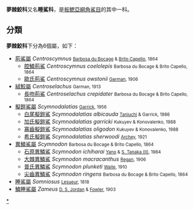 {{Automatic taxobox
| name = 夢棘鮫科
| image = Somniosus microcephalus okeanos.jpg
| image_caption = [[小頭睡鯊|小頭睡鯊]]（''S. microcephalus''）
| taxon = Somniosidae
| authority = [[David_Starr_Jordan|D. S. Jordan]], 1888
| subdivision_ranks = [[屬|屬]]
| subdivision = 
*見內文
}}

'''夢棘鮫科'''又名'''睡鯊科'''，是[[板鰓亞綱|板鰓亞綱]][[角鯊目|角鯊目]]的其中一科。

==分類==
'''夢棘鮫科'''下分為6個屬，如下：

* [[荊鯊屬|荊鯊屬]] ''Centroscymnus'' <small>[[José_Vicente_Barbosa_du_Bocage|Barbosa du Bocage]] & [[Félix_António_de_Brito_Capello|Brito Capello]], 1864</small>
** [[腔鱗荊鯊|腔鱗荊鯊]] ''Centroscymnus coelolepis'' <small>Barbosa du Bocage & Brito Capello, 1864</small>
** [[歐氏荊鯊|歐氏荊鯊]] ''Centroscymnus owstonii'' <small>[[Samuel_Garman|Garman]], 1906</small>
* [[絨鮫屬|絨鮫屬]] ''Centroselachus'' <small>Garman, 1913</small>
** [[長吻荊鯊|長吻荊鯊]] ''Centroselachus crepidater'' <small>Barbosa du Bocage & Brito Capello, 1864</small>
* [[擬鎧鯊屬|擬鎧鯊屬]] ''Scymnodalatias'' <small>[[Jack_Garrick|Garrick]], 1956</small>
** [[白尾擬鎧鯊|白尾擬鎧鯊]] ''Scymnodalatias albicauda'' <small>[[Toru_Taniuchi|Taniuchi]] & Garrick, 1986</small>
** [[加氏擬鎧鯊|加氏擬鎧鯊]] ''Scymnodalatias garricki'' <small>Kukuyev & Konovalenko, 1988</small>
** [[寡齒擬鎧鯊|寡齒擬鎧鯊]] ''Scymnodalatias oligodon'' <small>Kukuyev & Konovalenko, 1988</small>
** [[希氏擬鎧鯊|希氏擬鎧鯊]] ''Scymnodalatias sherwoodi'' <small>[[Gilbert_Edward_Archey|Archey]], 1921</small>
* [[異鱗鯊屬|異鱗鯊屬]] ''Scymnodon'' <small>Barbosa du Bocage & Brito Capello, 1864</small>
** [[石原異鱗鯊|石原異鱗鯊]] ''Scymnodon ichiharai'' <small>[[Kazunari_Yano|Yano]] & [[Shigeho_"Sho"_Tanaka|S. Tanaka (II)]], 1984</small>
** [[大棘異鱗鯊|大棘異鱗鯊]] ''Scymnodon macracanthus'' <small>[[Charles_Tate_Regan|Regan]], 1906</small>
** [[普氏異鱗鯊|普氏異鱗鯊]] ''Scymnodon plunketi'' <small>[[Edgar_Ravenswood_Waite|Waite]], 1910</small>
** [[尖齒異鱗鯊|尖齒異鱗鯊]] ''Scymnodon ringens'' <small>Barbosa du Bocage & Brito Capello, 1864</small>
* [[睡鯊屬|睡鯊屬]] ''Somniosus'' <small>[[Charles_Alexandre_Lesueur|Lesueur]], 1818</small>
* [[鱗睡鯊屬|鱗睡鯊屬]] ''Zameus'' <small>[[David_Starr_Jordan|D. S. Jordan]] & [[Henry_Weed_Fowler|Fowler]], 1903</small>
{{Selachimorpha|S.}}
{{Taxonbar|from=Q177265}}
[[Category:夢棘鮫科|*]]